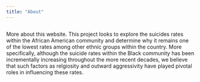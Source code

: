 ```yaml
---
title: "About"
---
```

```r

```

More about this website.
This project looks to explore the suicides rates within the African American community and determine why it remains one of the lowest rates among other ethnic groups within the country. More specifically, although the suicide rates within the Black community has been incrementally increasing throughout the more recent decades, we believe that such factors as relgiosity and outward aggressivity have played pivotal roles in influencing these rates.